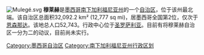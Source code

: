 {{unreferenced|time=2009-12-26T02:39:28+00:00}}
[[File:Mulegé.svg|right]]
'''穆莱赫'''是[[墨西哥|墨西哥]][[南下加利福尼亚州|南下加利福尼亚州]]的一个[[自治区_(墨西哥)|自治区]]，位于该州最北端。该自治区总面积32,092.2 km² (12,777 sq mi)，居墨西哥全国第2位，仅次于[[恩森那达_(墨西哥自治区)|恩森那达]]。该地总人口52,743。行政中心位于[[圣罗萨利亚|圣罗萨利亚]]。目前有将穆莱赫自治区一分为二的动议，目前尚未实行。

{{墨西哥行政区划小作品}}

[[Category:墨西哥自治区|Category:墨西哥自治区]]
[[Category:南下加利福尼亚州行政区划|Category:南下加利福尼亚州行政区划]]